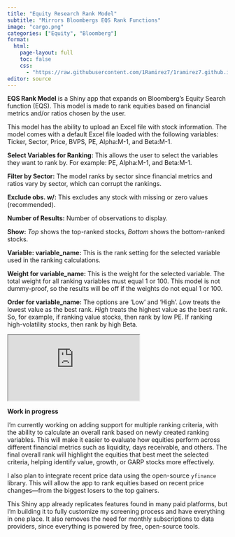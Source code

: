 ```yaml
---
title: "Equity Research Rank Model"
subtitle: "Mirrors Bloombergs EQS Rank Functions"
image: "cargo.png"
categories: ["Equity", "Bloomberg"]
format:
  html:
    page-layout: full
    toc: false
    css:
      - "https://raw.githubusercontent.com/1Ramirez7/1ramirez7.github.io/main/styles.css"
editor: source
---
```





**EQS Rank Model** is a Shiny app that expands on Bloomberg’s Equity Search function (EQS). This model is made to rank equities based on financial metrics and/or ratios chosen by the user.

This model has the ability to upload an Excel file with stock information. The model comes with a default Excel file loaded with the following variables: Ticker, Sector, Price, BVPS, PE, Alpha:M-1, and Beta:M-1.

**Select Variables for Ranking:** This allows the user to select the variables they want to rank by. For example: PE, Alpha:M-1, and Beta:M-1.

**Filter by Sector:** The model ranks by sector since financial metrics and ratios vary by sector, which can corrupt the rankings.

**Exclude obs. w/:** This excludes any stock with missing or zero values (recommended).

**Number of Results:** Number of observations to display.

**Show:** *Top* shows the top-ranked stocks, *Bottom* shows the bottom-ranked stocks.

**Variable: variable_name:** This is the rank setting for the selected variable used in the ranking calculations.

**Weight for variable_name:** This is the weight for the selected variable. The total weight for all ranking variables must equal 1 or 100. This model is not dummy-proof, so the results will be off if the weights do not equal 1 or 100.

**Order for variable_name:** The options are 'Low' and 'High'. *Low* treats the lowest value as the best rank. *High* treats the highest value as the best rank. So, for example, if ranking value stocks, then rank by low PE. If ranking high-volatility stocks, then rank by high Beta.





::: {.full-iframe}
<iframe
  src="https://4o85b6-eduardo-ramirez.shinyapps.io/EQS_Rank_Model/"
  allowfullscreen
></iframe>
:::




**Work in progress**


I’m currently working on adding support for multiple ranking criteria, with the ability to calculate an overall rank based on newly created ranking variables. This will make it easier to evaluate how equities perform across different financial metrics such as liquidity, days receivable, and others. The final overall rank will highlight the equities that best meet the selected criteria, helping identify value, growth, or GARP stocks more effectively.

I also plan to integrate recent price data using the open-source `yfinance` library. This will allow the app to rank equities based on recent price changes—from the biggest losers to the top gainers.

This Shiny app already replicates features found in many paid platforms, but I’m building it to fully customize my screening process and have everything in one place. It also removes the need for monthly subscriptions to data providers, since everything is powered by free, open-source tools.


